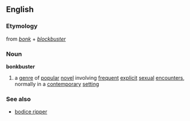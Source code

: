 ==English==
===Etymology===
from ''[[bonk]]'' + ''[[blockbuster]]''
===Noun===
'''bonkbuster'''
# a [[genre]] of [[popular]] [[novel]] involving [[frequent]] [[explicit]] [[sexual]] [[encounter]]s, normally in a [[contemporary]] [[setting]]
===See also===
*[[bodice ripper]]